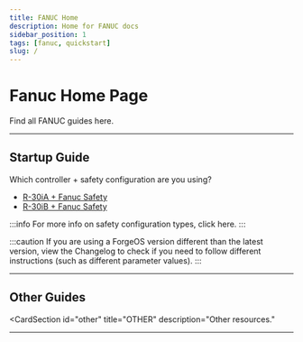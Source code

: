 ```yaml
---
title: FANUC Home
description: Home for FANUC docs
sidebar_position: 1
tags: [fanuc, quickstart]
slug: /
---
```



# Fanuc Home Page

Find all FANUC guides here.

---

## Startup Guide

Which controller + safety configuration are you using?

- <a href="http://localhost:3000/fanuc/Startup?r30ia=true" target="_self">R-30iA + Fanuc Safety</a>
- <a href="http://localhost:3000/fanuc/Startup?r30ia=true" target="_self">R-30iB + Fanuc Safety</a>

:::info
For more info on safety configuration types, click here.
:::

:::caution
If you are using a ForgeOS version different than the latest version, view the Changelog to check if you need to follow different instructions (such as different parameter values).
:::

---

## Other Guides

<CardSection
  id="other"
  title="OTHER"
  description="Other resources."
>
<Card
    title="How to Update"
    to="/fanuc/HowToUpdate"
    description="How to update robot driver files after a ForgeOS update."
  />
  <Card
    title="How to Apply New TCPs"
    to="/fanuc/HowToApplyNewTCPs"
    description="How to apply TCP changes after you add or modify TCPs in Device Configuration."
  />
</CardSection>

---